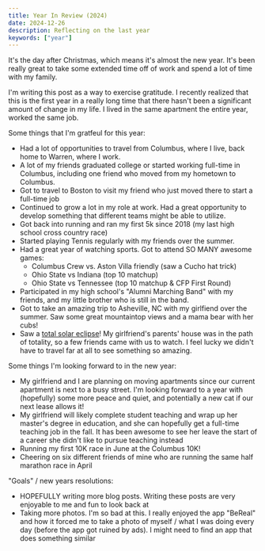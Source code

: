 ```yaml
---
title: Year In Review (2024)
date: 2024-12-26
description: Reflecting on the last year
keywords: ["year"]
---
```


It's the day after Christmas, which means it's almost the new year. It's been really great to take some extended time off of work and spend a lot of time with my family.

I'm writing this post as a way to exercise gratitude. I recently realized that this is the first year in a really long time that there hasn't been a significant amount of change in my life. I lived in the same apartment the entire year, worked the same job. 

Some things that I'm gratfeul for this year:

- Had a lot of opportunities to travel from Columbus, where I live, back home to Warren, where I work. 
- A lot of my friends graduated college or started working full-time in Columbus, including one friend who moved from my hometown to Columbus.
- Got to travel to Boston to visit my friend who just moved there to start a full-time job
- Continued to grow a lot in my role at work. Had a great opportunity to develop something that different teams might be able to utilize.
- Got back into running and ran my first 5k since 2018 (my last high school cross country race)
- Started playing Tennis regularly with my friends over the summer.
- Had a great year of watching sports. Got to attend SO MANY awesome games:
  - Columbus Crew vs. Aston Villa friendly (saw a Cucho hat trick)
  - Ohio State vs Indiana (top 10 matchup)
  - Ohio State vs Tennessee (top 10 matchup & CFP First Round)
- Participated in my high school's "Alumni Marching Band" with my friends, and my little brother who is still in the band. 
- Got to take an amazing trip to Asheville, NC with my girlfiend over the summer. Saw some great mountaintop views and a mama bear with her cubs!
- Saw a [total solar eclipse](https://en.wikipedia.org/wiki/Solar_eclipse_of_April_8,_2024)! My girlfriend's parents' house was in the path of totality, so a few friends came with us to watch. I feel lucky we didn't have to travel far at all to see something so amazing. 

Some things I'm looking forward to in the new year:

- My girlfriend and I are planning on moving apartments since our current apartment is next to a busy street. I'm looking forward to a year with (hopefully) some more peace and quiet, and potentially a new cat if our next lease allows it!
- My girlfriend will likely complete student teaching and wrap up her master's degree in education, and she can hopefully get a full-time teaching job in the fall. It has been awesome to see her leave the start of a career she didn't like to pursue teaching instead
- Running my first 10K race in June at the Columbus 10K!
- Cheering on six different friends of mine who are running the same half marathon race in April

"Goals" / new years resolutions:
- HOPEFULLY writing more blog posts. Writing these posts are very enjoyable to me and fun to look back at
- Taking more photos. I'm so bad at this. I really enjoyed the app "BeReal" and how it forced me to take a photo of myself / what I was doing every day (before the app got ruined by ads). I might need to find an app that does something similar